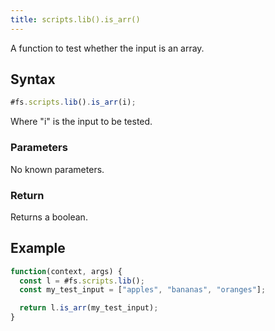 ```yaml
---
title: scripts.lib().is_arr()
---
```


A function to test whether the input is an array.

## Syntax

```js
#fs.scripts.lib().is_arr(i);
```

Where "i" is the input to be tested.

### Parameters

No known parameters.

### Return

Returns a boolean.

## Example

```js
function(context, args) {
  const l = #fs.scripts.lib();
  const my_test_input = ["apples", "bananas", "oranges"];

  return l.is_arr(my_test_input);
}
```
